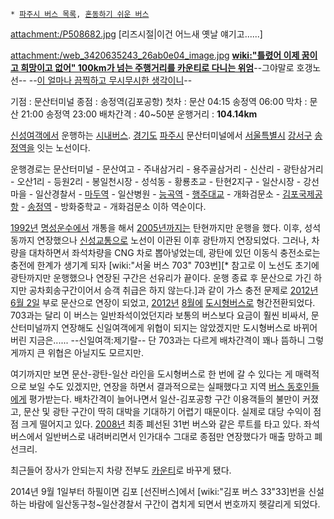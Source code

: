  * [[파주시 버스 목록]], [[혼동하기 쉬운 버스]]

attachment:/P508682.jpg
[리즈시절|이건 어느새 옛날 얘기고......]

attachment:/web_3420635243_26ab0e04_image.jpg
'''[[wiki:"틀렸어 이제 꿈이고 희망이고 없어" 100km가 넘는 주행거리를 카운티로 다니는 위엄]]'''--그야말로 호갱노선-- --[[이 얼마나 끔찍하고 무시무시한 생각이니]]--

기점 : 문산터미널
종점 : 송정역(김포공항)
첫차 : 문산 04:15 송정역 06:00
막차 : 문산 21:00 송정역 23:00
배차간격 : 40~50분
운행거리 : '''104.14km''' 

[[신성여객]]에서 운행하는 [[시내버스]]. [[경기도]] [[파주시]] 문산터미널에서 [[서울특별시]] [[강서구(서울)|강서구]] [[송정역(도시철도)|송정역]]을 잇는 노선이다.

운행경로는 문산터미널 - 문산여고 - 주내삼거리 - 용주골삼거리 - 신산리 - 광탄삼거리 - 오산1리 - 등원2리 - 봉일천시장 - 성석동 - 황룡초교 - 탄현2지구 - 일산시장 - 강선마을 - 일산경찰서 - [[마두역]] - 일산병원 - [[능곡역]] - [[행주대교]] - 개화검문소 - [[김포국제공항]] - [[송정역(도시철도)|송정역]] - 방화중학교 - 개화검문소 이하 역순이다.

[[1992년]] [[명성운수]]에서 개통을 해서 [[2005년]]까지는 탄현까지만 운행을 했다. 이후, 성석동까지 연장했으나 [[신성교통]]으로 노선이 이관된 이후 광탄까지 연장되었다. 그러나, 차량을 대차하면서 좌석차량을 CNG 차로 뽑아넣었는데, 광탄에 있던 이동식 충전소로는 충전에 한계가 생기계 되자 [wiki:"서울 버스 703" 703번][* 참고로 이 노선도 초기에 광탄까지만 운행했으나 연장된 구간은 선유리가 끝이다. 운행 종료 후 문산으로 가긴 하지만 공차회송구간이어서 승객 취급은 하지 않는다.]과 같이 가스 충전 문제로 [[2012년]] [[6월 2일]] 부로 문산으로 연장이 되었고, [[2012년]] [[8월]]에 [[도시형버스]]로 형간전환되었다. 703과는 달리 이 버스는 일반좌석이었던지라 보통의 버스보다 요금이 훨씬 비싸서, 문산터미널까지 연장해도 신일여객에게 위협이 되지는 않았겠지만 도시형버스로 바뀌어버린 지금은...... --신일여객:제기랄-- 단 703과는 다르게 배차간격이 꽤나 뜸하니 그렇게까지 큰 위협은 아닐지도 모르지만.

여기까지만 보면 문산-광탄-일산 라인을 도시형버스로 한 번에 갈 수 있다는 게 매력적으로 보일 수도 있겠지만, 연장을 하면서 결과적으로는 실패했다고 지역 [[버스 동호인]]들에게 평가받는다. 배차간격이 늘어나면서 일산-김포공항 구간 이용객들의 불만이 커졌고, 문산 및 광탄 구간이 딱히 대박을 기대하기 어렵기 때문이다. 실제로 대당 수익이 점점 크게 떨어지고 있다. [[2008년]] 최종 폐선된 31번 버스와 같은 루트를 타고 있다. 좌석버스에서 일반버스로 내려버리면서 인가대수 그대로 종점만 연장했다가 매출 망하고 폐선크리.

최근들어 장사가 안되는지 차량 전부도 [http://gall.dcinside.com/board/view/?id=bus&no=457108&page=3 카운티]로 바꾸게 됐다.

2014년 9월 1일부터 하필이면 김포 [선진버스]에서 [wiki:"김포 버스 33"33]번을 신설하는 바람에 일산동구청~일산경찰서 구간이 겹치게 되면서 번호까지 헷갈리게 되었다.
